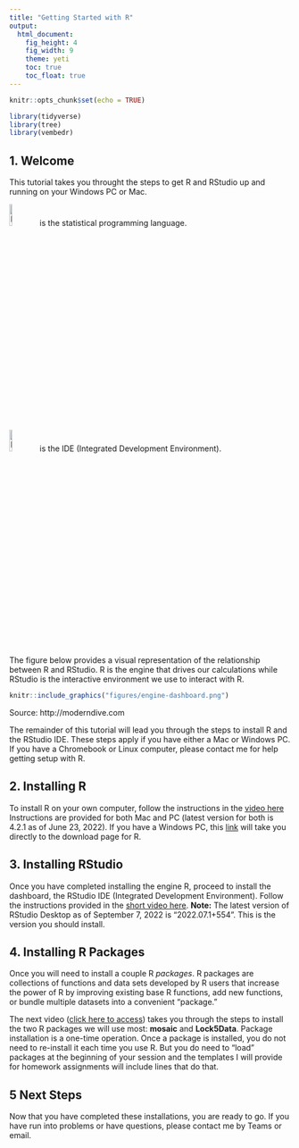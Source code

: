 ```yaml
---
title: "Getting Started with R"
output: 
  html_document: 
    fig_height: 4
    fig_width: 9
    theme: yeti
    toc: true
    toc_float: true
---
```



```r
knitr::opts_chunk$set(echo = TRUE)
```


```r
library(tidyverse)
library(tree)
library(vembedr)
```


## 1. Welcome

This tutorial takes you throught the steps to get R and RStudio up and running on your Windows PC or Mac.  


 
<img src="figures/R_logo.svg.png" alt="R logo" width=10%"/> is the statistical programming language.  

<img src="figures/stickers/RStudio.png" alt="RStudio logo" width="10%"/> is the IDE (Integrated Development Environment).  

The figure below provides a visual representation of the relationship between R and RStudio. R is the engine that drives our calculations while RStudio is the interactive environment we use to interact with R.  

```r
knitr::include_graphics("figures/engine-dashboard.png")
```

Source: http://moderndive.com  

The remainder of this tutorial will lead you through the steps to install R and the RStudio IDE. These steps apply if you have either a Mac or Windows PC. If you have  a Chromebook or Linux computer, please contact me for help getting setup with R. 


## 2. Installing R

To install R on your own computer,  follow the instructions in the [video here](https://youtu.be/s45YUfs3q8Y)  Instructions are provided for both Mac and PC (latest version for both is 4.2.1 as of June 23, 2022). If you have a Windows PC, this [link](https://cran.r-project.org/bin/windows/base/) will take you directly to the download page for R.





  
  
## 3. Installing RStudio  

Once you have completed installing the engine R, proceed to install the dashboard, the RStudio IDE (Integrated Development Environment). Follow the instructions provided in the [short video here](https://youtu.be/O5tsa3i331k). **Note:** The latest version of RStudio Desktop as of September 7, 2022 is "2022.07.1+554". This is the version you should install.




## 4. Installing  R Packages

Once you will need to install a couple R *packages*. R packages are collections of functions and data sets developed by R users that increase the power of R by improving existing base R functions, add new functions, or bundle multiple datasets into a convenient "package." 


The next video ([click here to access](https://web.microsoftstream.com/video/2ce1ff07-5676-45e2-bd13-13f2ccd9ac45)) takes you through the steps to install the two R packages we will use most: **mosaic** and **Lock5Data**. Package installation is a one-time operation. Once a package is installed, you do not need to re-install it each time you use R. But you do need to "load" packages at the beginning of your session and the templates I will provide for homework assignments will include lines that do that. 



## 5 Next Steps  

Now that you have completed these installations, you are ready to go. If you have run into problems or have questions, please contact me by Teams or email.
